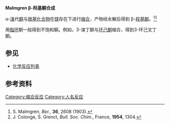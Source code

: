 '''Malmgren β-羟基酮合成'''

α-[[溴|溴]]代[[酮|酮]]与[[羰基化合物|羰基化合物]]在[[镁|镁]]存在下进行[[缩合|缩合]]，产物经水解后得到 β-[[羟基酮|羟基酮]]。<ref>S. Malmgren, ''Ber.'', '''36''', 2608 (1903).</ref><ref>J. Colonge, S. Grenct, ''Bull. Soc. Chim.'', France, '''1954''', 1304.</ref>

用[[脂环族化合物|脂环]]酮一般得到不饱和酮。例如，3-溴丁酮与[[环己酮|环己酮]]缩合，得到3-环己叉丁酮。

== 参见 ==
*[[化学反应列表|化学反应列表]]

== 参考资料 ==
{{reflist}}

[[Category:缩合反应|Category:缩合反应]]
[[Category:人名反应|Category:人名反应]]